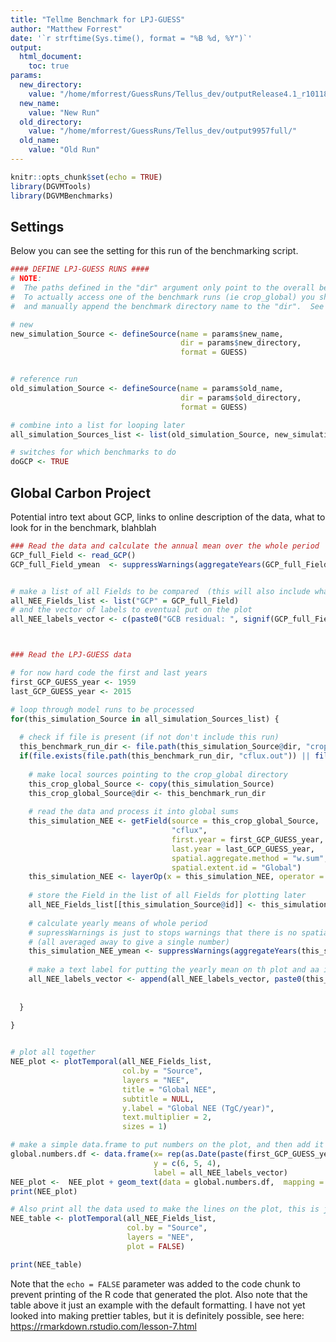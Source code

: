 ```yaml
---
title: "Tellme Benchmark for LPJ-GUESS"
author: "Matthew Forrest"
date: '`r strftime(Sys.time(), format = "%B %d, %Y")`'
output: 
  html_document:
    toc: true
params:
  new_directory:
    value: "/home/mforrest/GuessRuns/Tellus_dev/outputRelease4.1_r10118full/"
  new_name:
    value: "New Run"
  old_directory:
    value: "/home/mforrest/GuessRuns/Tellus_dev/output9957full/"
  old_name:
    value: "Old Run"
---
```


```r
knitr::opts_chunk$set(echo = TRUE)
library(DGVMTools)
library(DGVMBenchmarks)
```

## Settings

Below you can see the setting for this run of the benchmarking script.

```r

#### DEFINE LPJ-GUESS RUNS ####
# NOTE:
#  The paths defined in the "dir" argument only point to the overall benchmark directory.  
#  To actually access one of the benchmark runs (ie crop_global) you should copy these Source objects 
#  and manually append the benchmark directory name to the "dir".  See the GCP code block for an example.

# new
new_simulation_Source <- defineSource(name = params$new_name,
                                      dir = params$new_directory,
                                      format = GUESS)


# reference run
old_simulation_Source <- defineSource(name = params$old_name,
                                      dir = params$old_directory,
                                      format = GUESS)

# combine into a list for looping later
all_simulation_Sources_list <- list(old_simulation_Source, new_simulation_Source)

# switches for which benchmarks to do
doGCP <- TRUE

```

## Global Carbon Project

Potential intro text about GCP, links to online description of the data, what to look for in the benchmark, blahblah

```r

### Read the data and calculate the annual mean over the whole period
GCP_full_Field <- read_GCP()
GCP_full_Field_ymean  <- suppressWarnings(aggregateYears(GCP_full_Field, "mean"))


# make a list of all Fields to be compared  (this will also include whatever model runs are available)
all_NEE_Fields_list <- list("GCP" = GCP_full_Field)
# and the vector of labels to eventual put on the plot
all_NEE_labels_vector <- c(paste0("GCB residual: ", signif(GCP_full_Field_ymean@data[["NEE"]], 3)))



### Read the LPJ-GUESS data

# for now hard code the first and last years
first_GCP_GUESS_year <- 1959
last_GCP_GUESS_year <- 2015

# loop through model runs to be processed
for(this_simulation_Source in all_simulation_Sources_list) {
  
  # check if file is present (if not don't include this run)
  this_benchmark_run_dir <- file.path(this_simulation_Source@dir, "crop_global")
  if(file.exists(file.path(this_benchmark_run_dir, "cflux.out")) || file.exists(file.path(this_benchmark_run_dir, "cflux.out.gz"))) {
    
    # make local sources pointing to the crop_global directory
    this_crop_global_Source <- copy(this_simulation_Source)
    this_crop_global_Source@dir <- this_benchmark_run_dir
    
    # read the data and process it into global sums
    this_simulation_NEE <- getField(source = this_crop_global_Source,
                                    "cflux",
                                    first.year = first_GCP_GUESS_year,
                                    last.year = last_GCP_GUESS_year,
                                    spatial.aggregate.method = "w.sum",
                                    spatial.extent.id = "Global")
    this_simulation_NEE <- layerOp(x = this_simulation_NEE, operator = "divc", layers = layers(this_simulation_NEE), new.layer = layers(this_simulation_NEE), constant = -1E12)
    
    # store the Field in the list of all Fields for plotting later
    all_NEE_Fields_list[[this_simulation_Source@id]] <- this_simulation_NEE
    
    # calculate yearly means of whole period
    # supressWarnings is just to stops warnings that there is no spatial or temporal data in the resulting Field
    # (all averaged away to give a single number)
    this_simulation_NEE_ymean <- suppressWarnings(aggregateYears(this_simulation_NEE, "mean"))
    
    # make a text label for putting the yearly mean on th plot and aa it to the label vector of labels
    all_NEE_labels_vector <- append(all_NEE_labels_vector, paste0(this_simulation_NEE_ymean@source@name, ": ", signif(this_simulation_NEE_ymean@data[["NEE"]])))
    
    
  }
  
}


# plot all together
NEE_plot <- plotTemporal(all_NEE_Fields_list, 
                         col.by = "Source", 
                         layers = "NEE", 
                         title = "Global NEE", 
                         subtitle = NULL, 
                         y.label = "Global NEE (TgC/year)",
                         text.multiplier = 2, 
                         sizes = 1)

# make a simple data.frame to put numbers on the plot, and then add it to the plot
global.numbers.df <- data.frame(x= rep(as.Date(paste(first_GCP_GUESS_year), "%Y")), 
                                y = c(6, 5, 4), 
                                label = all_NEE_labels_vector)
NEE_plot <-  NEE_plot + geom_text(data = global.numbers.df,  mapping = aes(x = x, y = y, label = label), size = 6, hjust = 0, col = "black")
print(NEE_plot)

# Also print all the data used to make the lines on the plot, this is just an example, obviously it can be adjusted
NEE_table <- plotTemporal(all_NEE_Fields_list, 
                          col.by = "Source", 
                          layers = "NEE", 
                          plot = FALSE)

print(NEE_table)

```

Note that the `echo = FALSE` parameter was added to the code chunk to prevent printing of the R code that generated the plot.
Also note that the table above it just an example with the default formatting.  I have not yet looked into making prettier tables, but it is definitely possible, see here: [https://rmarkdown.rstudio.com/lesson-7.html](https://rmarkdown.rstudio.com/lesson-7.html)


